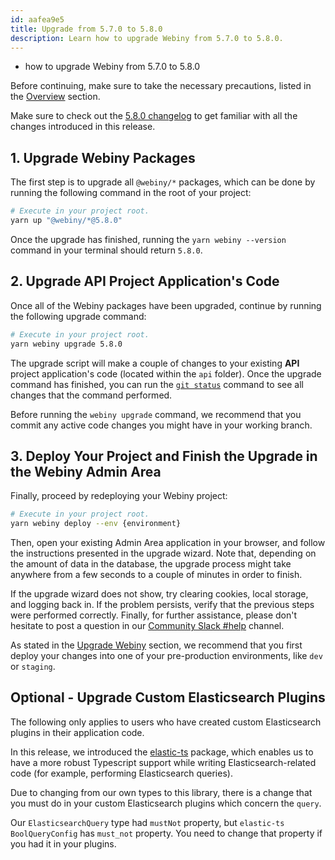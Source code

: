 ```yaml
---
id: aafea9e5
title: Upgrade from 5.7.0 to 5.8.0
description: Learn how to upgrade Webiny from 5.7.0 to 5.8.0.
---
```



<Alert type="success" title="What you’ll learn">

- how to upgrade Webiny from 5.7.0 to 5.8.0

</Alert>

<Alert type="danger">

Before continuing, make sure to take the necessary precautions, listed in the [Overview](/docs/{version}/release-notes/upgrade-webiny#-precaution-measures) section.

</Alert>

<Alert type="info">

Make sure to check out the [5.8.0 changelog](/docs/{version}/release-notes/5.8.0/changelog) to get familiar with all the changes introduced in this release.

</Alert>

## 1. Upgrade Webiny Packages

The first step is to upgrade all `@webiny/*` packages, which can be done by running the following command in the root of your project:

```bash
# Execute in your project root.
yarn up "@webiny/*@5.8.0"
```

Once the upgrade has finished, running the `yarn webiny --version` command in your terminal should return `5.8.0`.

## 2. Upgrade API Project Application's Code

Once all of the Webiny packages have been upgraded, continue by running the following upgrade command:

```bash
# Execute in your project root.
yarn webiny upgrade 5.8.0
```

The upgrade script will make a couple of changes to your existing **API** project application's code (located within the `api` folder). Once the upgrade command has finished, you can run the [`git status`](https://git-scm.com/docs/git-status) command to see all changes that the command performed.

<Alert type="info">

Before running the `webiny upgrade` command, we recommend that you commit any active code changes you might have in your working branch.

</Alert>

## 3. Deploy Your Project and Finish the Upgrade in the Webiny Admin Area

Finally, proceed by redeploying your Webiny project:

```bash
# Execute in your project root.
yarn webiny deploy --env {environment}
```

Then, open your existing Admin Area application in your browser, and follow the instructions presented in the upgrade wizard. Note that, depending on the amount of data in the database, the upgrade process might take anywhere from a few seconds to a couple of minutes in order to finish.

<Alert type="info">

If the upgrade wizard does not show, try clearing cookies, local storage, and logging back in. If the problem persists, verify that the previous steps were performed correctly. Finally, for further assistance, please don't hesitate to post a question in our [Community Slack #help](https://webiny-community.slack.com/archives/C014Y0HGJ0Y) channel.

</Alert>

<Alert type="warning">

As stated in the [Upgrade Webiny](/docs/{version}/release-notes/upgrade-webiny#pre-production-environments-first) section, we recommend that you first deploy your changes into one of your pre-production environments, like `dev` or `staging`.

</Alert>

## Optional - Upgrade Custom Elasticsearch Plugins

<Alert type="info">

The following only applies to users who have created custom Elasticsearch plugins in their application code.

</Alert>

In this release, we introduced the [elastic-ts](https://github.com/jacobwgillespie/elastic-ts) package, which enables us to have a more robust Typescript support while writing Elasticsearch-related code (for example, performing Elasticsearch queries).

Due to changing from our own types to this library, there is a change that you must do in your custom Elasticsearch plugins which concern the `query`.

Our `ElasticsearchQuery` type had `mustNot` property, but `elastic-ts` `BoolQueryConfig` has `must_not` property. You need to change that property if you had it in your plugins.

